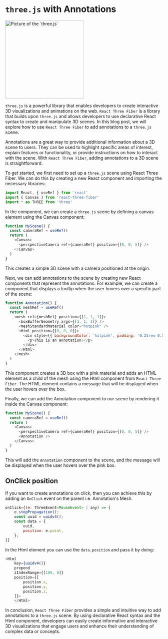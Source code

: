 
# `three.js` with Annotations

<Image className="flex rounded-full justify-center items-center mx-auto" width="250" height="250" placeholder="blur" blurDataURL="data:image/gif;base64,R0lGODlhAQABAPAA${
    triplet(0, r, g) + triplet(b, 255, 255)
  }/yH5BAAAAAAALAAAAAABAAEAAAICRAEAOw==" alt="Picture of the `three.js`" src="https://raw.githubusercontent.com/mrdoob/three.js/dev/icon.png"/>

`three.js` is a powerful library that enables developers to create interactive
3D visualizations and animations on the web. `React Three Fiber` is a library
that builds upon `three.js` and allows developers to use declarative React
syntax to create and manipulate 3D scenes. In this blog post, we will explore
how to use `React Three Fiber` to add annotations to a `three.js` scene.

Annotations are a great way to provide additional information about a 3D scene
to users. They can be used to highlight specific areas of interest, explain
features or functionality, or provide instructions on how to interact with the
scene. With `React Three Fiber`, adding annotations to a 3D scene is
straightforward.

To get started, we first need to set up a `three.js` scene using React Three
Fiber. We can do this by creating a new React component and importing the
necessary libraries:

```js
import React, { useRef } from 'react'
import { Canvas } from 'react-three-fiber'
import * as THREE from 'three'
```

In the component, we can create a `three.js` scene by defining a canvas element
using the Canvas component:

```js
function MyScene() {
  const cameraRef = useRef()
  return (
    <Canvas>
      <perspectiveCamera ref={cameraRef} position={[0, 0, 5]} />
    </Canvas>
  )
}
```

This creates a simple 3D scene with a camera positioned at the origin.

Next, we can add annotations to the scene by creating new React components that
represent the annotations. For example, we can create a component that displays
a tooltip when the user hovers over a specific part of the scene:

```js
function Annotation() {
  const meshRef = useRef()
  return (
    <mesh ref={meshRef} position={[1, 1, 1]}>
      <boxBufferGeometry args={[1, 1, 1]} />
      <meshStandardMaterial color="hotpink" />
      <Html position={[0, 0, 0]}>
        <div style={{ backgroundColor: 'hotpink', padding: '0.25rem 0.5rem' }}>
          <p>This is an annotation!</p>
        </div>
      </Html>
    </mesh>
  )
}
```

This component creates a 3D box with a pink material and adds an HTML element as
a child of the mesh using the Html component from `React Three Fiber`. The HTML
element contains a message that will be displayed when the user hovers over the
box.

Finally, we can add the Annotation component to our scene by rendering it inside
the Canvas component:

```js
function MyScene() {
  const cameraRef = useRef()
  return (
    <Canvas>
      <perspectiveCamera ref={cameraRef} position={[0, 0, 5]} />
      <Annotation />
    </Canvas>
  )
}
```

This will add the `Annotation` component to the scene, and the message will be
displayed when the user hovers over the pink box.

## OnClick position

If you want to create annotations on click, then you can achieve this by adding
an `OnClick` event on the parent i.e. Annotation's Mesh.

```js
onClick={(e: ThreeEvent<MouseEvent> | any) => {
    e.stopPropagation();
    const uuid = uuidv4();
    const data = {
        uuid,
        position: e.point,
    };
}}
```

In the Html element you can use the `data.position` and pass it by doing:

```js
<Html
    key={uuidv4()}
    prepend
    zIndexRange={[100, 0]}
    position={[
        position.x,
        position.y,
        position.z,
    ]}>
    </Html>
```

In conclusion, `React Three Fiber` provides a simple and intuitive way to add
annotations to a `three.js` scene. By using declarative React syntax and the
Html component, developers can easily create informative and interactive 3D
visualizations that engage users and enhance their understanding of complex data
or concepts.
